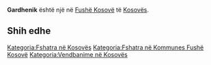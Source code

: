 {{Fshat në 
 | Emri                = Gardhenik
 | EmriAlt                = 
 | NAME_SHORT_FORM=      
 | NAME_GENERIC=      
 | NAME_SORT_NAME_RO=      GARDHENIK
 | FULL_NAME_RO = Gardhenik
 | FULL_NAME_ND_RO=Gardhenik
 | SORT_NAME_RG=GARDHENIK
 | FULL_NAME_RG=Gardhenik
 | FULL_NAME_ND_RG=Gardhenik
 | SRP_NAME_SHORT_FORM=      
 | SRP_NAME_GENERIC=      
 | SRP_NAME_SORT_NAME_RO=      
 | SRP_FULL_NAME_RO = 
 | SRP_FULL_NAME_ND_RO=
 | SRP_SORT_NAME_RG=
 | SRP_FULL_NAME_RG=
 | SRP_FULL_NAME_ND_RG=
 | Emri (Rasa dhanore) = 
 | Figura              = 
 | Shteti              = Kosovo
 | Komuna              = Fushë Kosovë
 | Kodi postar         = 
 | Sipërfaqja          = 

 | Popullsia           = 

 | Regj. i popullsisë  = 
 | Dend. e popullsisë  = 
 | Faqja zyrtare       = 
 <!--- Koordinatat ----> 
 | Gjerësia            = 42.695833
 | Gjatësia            = 21.496944
 | Lartësia            = 
}}
'''Gardhenik''' është një [[]] në [[Fushë Kosovë]] të [[Kosovës]].

<!-- == Gjeografia == -->
<!-- == Historia == -->
<!-- == Demografia == -->
== Shih edhe ==
{{Komuna Fushë Kosovë}}
{{Kosovo-Administrata-Cung}}

[[Kategoria:Fshatra në Kosovës]]
[[Kategoria:Fshatra në Kommunes Fushë Kosovë]]
[[Kategoria:Vendbanime në Kosovës]]